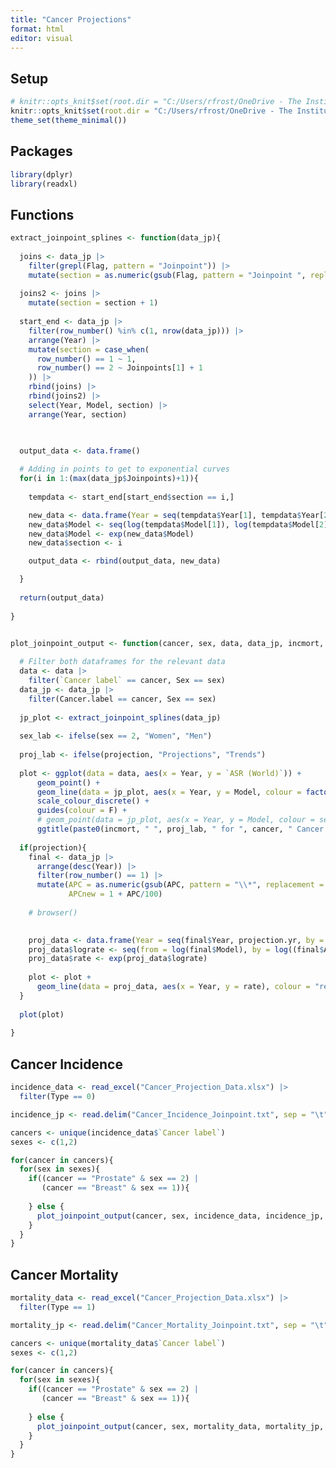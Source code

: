 ```yaml
---
title: "Cancer Projections"
format: html
editor: visual
---
```


## Setup
```r
# knitr::opts_knit$set(root.dir = "C:/Users/rfrost/OneDrive - The Institute of Cancer Research/Documents/Position Paper/Data")
knitr::opts_knit$set(root.dir = "C:/Users/rfrost/OneDrive - The Institute of Cancer Research/Documents/UK-cancer-trends/Data")
theme_set(theme_minimal())
```

## Packages
```r
library(dplyr)
library(readxl)
```

## Functions
```r

extract_joinpoint_splines <- function(data_jp){
  
  joins <- data_jp |>
    filter(grepl(Flag, pattern = "Joinpoint")) |>
    mutate(section = as.numeric(gsub(Flag, pattern = "Joinpoint ", replacement = "")))
  
  joins2 <- joins |>
    mutate(section = section + 1)
  
  start_end <- data_jp |>
    filter(row_number() %in% c(1, nrow(data_jp))) |>
    arrange(Year) |>
    mutate(section = case_when(
      row_number() == 1 ~ 1,
      row_number() == 2 ~ Joinpoints[1] + 1
    )) |>
    rbind(joins) |>
    rbind(joins2) |>
    select(Year, Model, section) |>
    arrange(Year, section)
  
  

  output_data <- data.frame()

  # Adding in points to get to exponential curves
  for(i in 1:(max(data_jp$Joinpoints)+1)){
    
    tempdata <- start_end[start_end$section == i,]

    new_data <- data.frame(Year = seq(tempdata$Year[1], tempdata$Year[2], by = 0.1))
    new_data$Model <- seq(log(tempdata$Model[1]), log(tempdata$Model[2]), by = (log(tempdata$Model[2]) - log(tempdata$Model[1]))/(nrow(new_data)-1))
    new_data$Model <- exp(new_data$Model)
    new_data$section <- i

    output_data <- rbind(output_data, new_data)

  }
  
  return(output_data)
  
}


plot_joinpoint_output <- function(cancer, sex, data, data_jp, incmort, projection = FALSE, projection.yr = NA, projection.target = NA){
  
  # Filter both dataframes for the relevant data
  data <- data |>
    filter(`Cancer label` == cancer, Sex == sex)
  data_jp <- data_jp |>
    filter(Cancer.label == cancer, Sex == sex)
  
  jp_plot <- extract_joinpoint_splines(data_jp)
  
  sex_lab <- ifelse(sex == 2, "Women", "Men")
  
  proj_lab <- ifelse(projection, "Projections", "Trends")
  
  plot <- ggplot(data = data, aes(x = Year, y = `ASR (World)`)) +
      geom_point() +
      geom_line(data = jp_plot, aes(x = Year, y = Model, colour = factor(section))) +
      scale_colour_discrete() +
      guides(colour = F) +
      # geom_point(data = jp_plot, aes(x = Year, y = Model, colour = section)) +
      ggtitle(paste0(incmort, " ", proj_lab, " for ", cancer, " Cancer in ", sex_lab))
  
  if(projection){  
    final <- data_jp |>
      arrange(desc(Year)) |>
      filter(row_number() == 1) |>
      mutate(APC = as.numeric(gsub(APC, pattern = "\\*", replacement = "")),
             APCnew = 1 + APC/100)
    
    # browser()

    
    proj_data <- data.frame(Year = seq(final$Year, projection.yr, by = 0.1))
    proj_data$lograte <- seq(from = log(final$Model), by = log((final$APCnew)^(1/10)), length.out = nrow(proj_data))
    proj_data$rate <- exp(proj_data$lograte)
    
    plot <- plot +
      geom_line(data = proj_data, aes(x = Year, y = rate), colour = "red", linetype = "dashed")
  }
  
  plot(plot)
  
}


```

## Cancer Incidence
```r

incidence_data <- read_excel("Cancer_Projection_Data.xlsx") |>
  filter(Type == 0)

incidence_jp <- read.delim("Cancer_Incidence_Joinpoint.txt", sep = "\t")

cancers <- unique(incidence_data$`Cancer label`)
sexes <- c(1,2)

for(cancer in cancers){
  for(sex in sexes){
    if((cancer == "Prostate" & sex == 2) | 
       (cancer == "Breast" & sex == 1)){
      
    } else {
      plot_joinpoint_output(cancer, sex, incidence_data, incidence_jp, "Incidence", projection = T, projection.yr = 2040)
    }
  }
}

```

## Cancer Mortality
```r

mortality_data <- read_excel("Cancer_Projection_Data.xlsx") |>
  filter(Type == 1)

mortality_jp <- read.delim("Cancer_Mortality_Joinpoint.txt", sep = "\t")

cancers <- unique(mortality_data$`Cancer label`)
sexes <- c(1,2)

for(cancer in cancers){
  for(sex in sexes){
    if((cancer == "Prostate" & sex == 2) | 
       (cancer == "Breast" & sex == 1)){
      
    } else {
      plot_joinpoint_output(cancer, sex, mortality_data, mortality_jp, "Incidence")
    }
  }
}

```